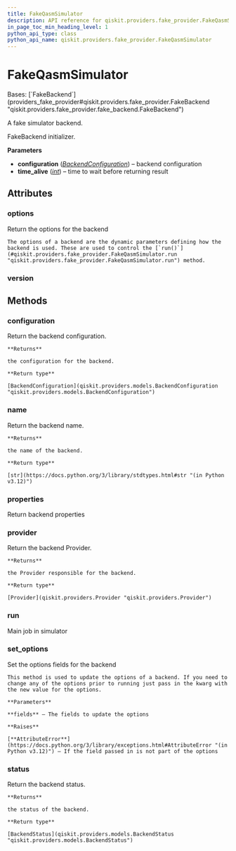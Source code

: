 ```yaml
---
title: FakeQasmSimulator
description: API reference for qiskit.providers.fake_provider.FakeQasmSimulator
in_page_toc_min_heading_level: 1
python_api_type: class
python_api_name: qiskit.providers.fake_provider.FakeQasmSimulator
---
```


# FakeQasmSimulator

<Class id="qiskit.providers.fake_provider.FakeQasmSimulator" isDedicatedPage={true} github="https://github.com/qiskit/qiskit/tree/stable/0.45/qiskit/providers/fake_provider/fake_qasm_simulator.py" signature="qiskit.providers.fake_provider.FakeQasmSimulator">
  Bases: [`FakeBackend`](providers_fake_provider#qiskit.providers.fake_provider.FakeBackend "qiskit.providers.fake_provider.fake_backend.FakeBackend")

  A fake simulator backend.

  FakeBackend initializer.

  **Parameters**

  *   **configuration** ([*BackendConfiguration*](qiskit.providers.models.BackendConfiguration "qiskit.providers.models.BackendConfiguration")) – backend configuration
  *   **time\_alive** ([*int*](https://docs.python.org/3/library/functions.html#int "(in Python v3.12)")) – time to wait before returning result

  ## Attributes

  ### options

  <Attribute id="qiskit.providers.fake_provider.FakeQasmSimulator.options" name="options">
    Return the options for the backend

    The options of a backend are the dynamic parameters defining how the backend is used. These are used to control the [`run()`](#qiskit.providers.fake_provider.FakeQasmSimulator.run "qiskit.providers.fake_provider.FakeQasmSimulator.run") method.
  </Attribute>

  ### version

  <Attribute id="qiskit.providers.fake_provider.FakeQasmSimulator.version" name="version" attributeValue="= 1" />

  ## Methods

  ### configuration

  <Function id="qiskit.providers.fake_provider.FakeQasmSimulator.configuration" name="configuration" signature="configuration()">
    Return the backend configuration.

    **Returns**

    the configuration for the backend.

    **Return type**

    [BackendConfiguration](qiskit.providers.models.BackendConfiguration "qiskit.providers.models.BackendConfiguration")
  </Function>

  ### name

  <Function id="qiskit.providers.fake_provider.FakeQasmSimulator.name" name="name" signature="name()">
    Return the backend name.

    **Returns**

    the name of the backend.

    **Return type**

    [str](https://docs.python.org/3/library/stdtypes.html#str "(in Python v3.12)")
  </Function>

  ### properties

  <Function id="qiskit.providers.fake_provider.FakeQasmSimulator.properties" name="properties" signature="properties()">
    Return backend properties
  </Function>

  ### provider

  <Function id="qiskit.providers.fake_provider.FakeQasmSimulator.provider" name="provider" signature="provider()">
    Return the backend Provider.

    **Returns**

    the Provider responsible for the backend.

    **Return type**

    [Provider](qiskit.providers.Provider "qiskit.providers.Provider")
  </Function>

  ### run

  <Function id="qiskit.providers.fake_provider.FakeQasmSimulator.run" name="run" signature="run(run_input, **kwargs)">
    Main job in simulator
  </Function>

  ### set\_options

  <Function id="qiskit.providers.fake_provider.FakeQasmSimulator.set_options" name="set_options" signature="set_options(**fields)">
    Set the options fields for the backend

    This method is used to update the options of a backend. If you need to change any of the options prior to running just pass in the kwarg with the new value for the options.

    **Parameters**

    **fields** – The fields to update the options

    **Raises**

    [**AttributeError**](https://docs.python.org/3/library/exceptions.html#AttributeError "(in Python v3.12)") – If the field passed in is not part of the options
  </Function>

  ### status

  <Function id="qiskit.providers.fake_provider.FakeQasmSimulator.status" name="status" signature="status()">
    Return the backend status.

    **Returns**

    the status of the backend.

    **Return type**

    [BackendStatus](qiskit.providers.models.BackendStatus "qiskit.providers.models.BackendStatus")
  </Function>
</Class>

